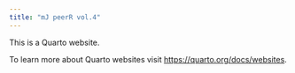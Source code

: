 ```yaml
---
title: "mJ peerR vol.4"
---
```


This is a Quarto website.

To learn more about Quarto websites visit <https://quarto.org/docs/websites>.
